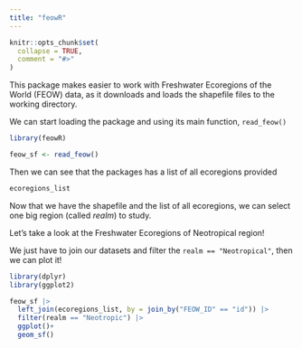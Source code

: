 ```yaml
---
title: "feowR"
---
```


```r
knitr::opts_chunk$set(
  collapse = TRUE,
  comment = "#>"
)
```

This package makes easier to work with Freshwater Ecoregions of the World (FEOW) data, as it downloads and loads the shapefile files to the working directory.

We can start loading the package and using its main function, `read_feow()`

```r
library(feowR)

feow_sf <- read_feow()
```

Then we can see that the packages has a list of all ecoregions provided

```r
ecoregions_list
```

Now that we have the shapefile and the list of all ecoregions, we can select one big region (called *realm*) to study.

Let's take a look at the Freshwater Ecoregions of Neotropical region!

We just have to join our datasets and filter the `realm == "Neotropical"`, then we can plot it!

```r
library(dplyr)
library(ggplot2)

feow_sf |>
  left_join(ecoregions_list, by = join_by("FEOW_ID" == "id")) |>
  filter(realm == "Neotropic") |>
  ggplot()+
  geom_sf()
```




